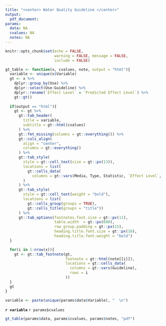 ```yaml
---
title: "<center> Water Quality Guideline </center>"
output:
  pdf_document:
params:
  data: NA
  cvalues: NA
  notes: NA
---
```

```r
knitr::opts_chunk$set(echo = FALSE, 
                      warning = FALSE, message = FALSE,
                      include = FALSE)

gt_table <- function(x, cvalues, note, output = "html"){
  variable <- unique(x$Variable)
  gt <- x %>%
    dplyr::group_by(Use) %>%
    dplyr::select(Use:Guideline) %>%
    dplyr::rename(`Effect Level` = `Predicted Effect Level`) %>%
    gt::gt()
  
  if(output == "html"){
    gt <- gt %>%
      gt::tab_header(
        title = variable,
        subtitle = gt::html(cvalues)
      ) %>%
      gt::fmt_missing(columns = gt::everything()) %>%
      gt::cols_align(
        align = "center",
        columns = gt::everything()
      ) %>%
      gt::tab_style(
        style = gt::cell_text(size = gt::px(13)),
        locations = list(
          gt::cells_data(
            columns = gt::vars(Media, Type, Statistic, `Effect Level`, Status))
        )
      ) %>%
      gt::tab_style(
        style = gt::cell_text(weight = "bold"),
        locations = list(
          gt::cells_group(groups = TRUE),
          gt::cells_title(groups = "title"))
      ) %>%
      gt::tab_options(footnotes.font.size = gt::px(11),
                      table.width  = gt::px(600),
                      row_group.padding = gt::px(15),  
                      heading.title.font.size = gt::px(18),
                      heading.title.font.weight = "bold")
  }

  for(i in 1:nrow(x)){
    gt <- gt::tab_footnote(gt, 
                           footnote = gt::html(note[[i]]),
                           locations = gt::cells_data(
                             columns = gt::vars(Guideline),
                             rows = i
                           ))
  }
  gt
}

```
```r
variable <- paste(unique(params$data$Variable), "  \n")
```
\center __`r variable`__ \center
`r params$cvalues`

```r
gt_table(params$data, params$cvalues, params$notes, "pdf")
```



